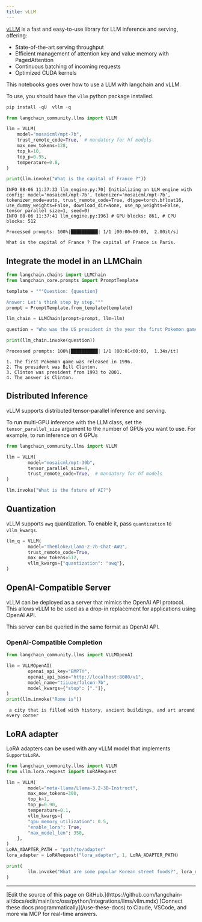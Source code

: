 ```yaml
---
title: vLLM
---
```


[vLLM](https://vllm.readthedocs.io/en/latest/index.html) is a fast and easy-to-use library for LLM inference and serving, offering:

* State-of-the-art serving throughput
* Efficient management of attention key and value memory with PagedAttention
* Continuous batching of incoming requests
* Optimized CUDA kernels

This notebooks goes over how to use a LLM with langchain and vLLM.

To use, you should have the `vllm` python package installed.

```python
pip install -qU  vllm -q
```

```python
from langchain_community.llms import VLLM

llm = VLLM(
    model="mosaicml/mpt-7b",
    trust_remote_code=True,  # mandatory for hf models
    max_new_tokens=128,
    top_k=10,
    top_p=0.95,
    temperature=0.8,
)

print(llm.invoke("What is the capital of France ?"))
```

```output
INFO 08-06 11:37:33 llm_engine.py:70] Initializing an LLM engine with config: model='mosaicml/mpt-7b', tokenizer='mosaicml/mpt-7b', tokenizer_mode=auto, trust_remote_code=True, dtype=torch.bfloat16, use_dummy_weights=False, download_dir=None, use_np_weights=False, tensor_parallel_size=1, seed=0)
INFO 08-06 11:37:41 llm_engine.py:196] # GPU blocks: 861, # CPU blocks: 512
```
```output
Processed prompts: 100%|██████████| 1/1 [00:00<00:00,  2.00it/s]
```
```output
What is the capital of France ? The capital of France is Paris.
```

## Integrate the model in an LLMChain

```python
from langchain.chains import LLMChain
from langchain_core.prompts import PromptTemplate

template = """Question: {question}

Answer: Let's think step by step."""
prompt = PromptTemplate.from_template(template)

llm_chain = LLMChain(prompt=prompt, llm=llm)

question = "Who was the US president in the year the first Pokemon game was released?"

print(llm_chain.invoke(question))
```

```output
Processed prompts: 100%|██████████| 1/1 [00:01<00:00,  1.34s/it]
```
```output
1. The first Pokemon game was released in 1996.
2. The president was Bill Clinton.
3. Clinton was president from 1993 to 2001.
4. The answer is Clinton.
```

## Distributed Inference

vLLM supports distributed tensor-parallel inference and serving.

To run multi-GPU inference with the LLM class, set the `tensor_parallel_size` argument to the number of GPUs you want to use. For example, to run inference on 4 GPUs

```python
from langchain_community.llms import VLLM

llm = VLLM(
        model="mosaicml/mpt-30b",
        tensor_parallel_size=4,
        trust_remote_code=True,  # mandatory for hf models
)

llm.invoke("What is the future of AI?")
```

## Quantization

vLLM supports `awq` quantization. To enable it, pass `quantization` to `vllm_kwargs`.

```python
llm_q = VLLM(
        model="TheBloke/Llama-2-7b-Chat-AWQ",
        trust_remote_code=True,
        max_new_tokens=512,
        vllm_kwargs={"quantization": "awq"},
)
```

## OpenAI-Compatible Server

vLLM can be deployed as a server that mimics the OpenAI API protocol. This allows vLLM to be used as a drop-in replacement for applications using OpenAI API.

This server can be queried in the same format as OpenAI API.

### OpenAI-Compatible Completion

```python
from langchain_community.llms import VLLMOpenAI

llm = VLLMOpenAI(
        openai_api_key="EMPTY",
        openai_api_base="http://localhost:8000/v1",
        model_name="tiiuae/falcon-7b",
        model_kwargs={"stop": ["."]},
)
print(llm.invoke("Rome is"))
```

```output
 a city that is filled with history, ancient buildings, and art around every corner
```

## LoRA adapter

LoRA adapters can be used with any vLLM model that implements `SupportsLoRA`.

```python
from langchain_community.llms import VLLM
from vllm.lora.request import LoRARequest

llm = VLLM(
        model="meta-llama/Llama-3.2-3B-Instruct",
        max_new_tokens=300,
        top_k=1,
        top_p=0.90,
        temperature=0.1,
        vllm_kwargs={
        "gpu_memory_utilization": 0.5,
        "enable_lora": True,
        "max_model_len": 350,
    },
)
LoRA_ADAPTER_PATH = "path/to/adapter"
lora_adapter = LoRARequest("lora_adapter", 1, LoRA_ADAPTER_PATH)

print(
        llm.invoke("What are some popular Korean street foods?", lora_request=lora_adapter)
)
```

---

<Callout icon="pen-to-square" iconType="regular">
    [Edit the source of this page on GitHub.](https://github.com/langchain-ai/docs/edit/main/src/oss/python/integrations/llms/vllm.mdx)
</Callout>
<Tip icon="terminal" iconType="regular">
    [Connect these docs programmatically](/use-these-docs) to Claude, VSCode, and more via MCP for    real-time answers.
</Tip>
